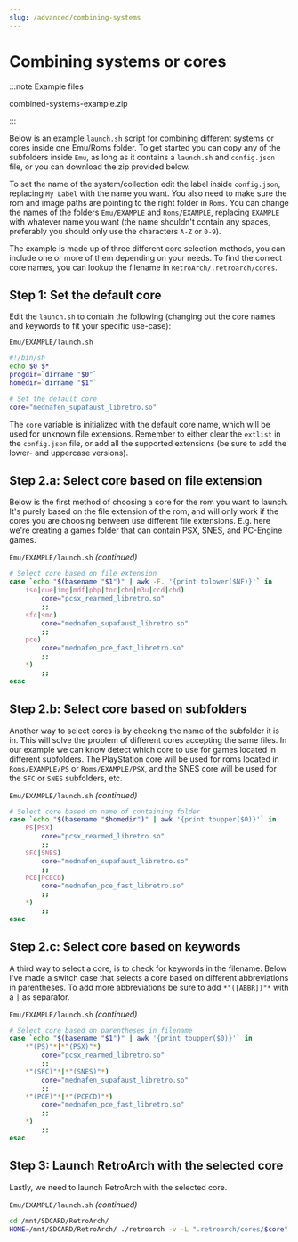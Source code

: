 ```yaml
---
slug: /advanced/combining-systems
---
```




# Combining systems or cores


:::note Example files

<IconLink href="https://github.com/OnionUI/Onion/files/9717818/combined-systems-example.zip" icon="folder_zip">combined-systems-example.zip</IconLink>

:::

Below is an example `launch.sh` script for combining different systems or cores inside one Emu/Roms folder. To get started you can copy any of the subfolders inside `Emu`, as long as it contains a `launch.sh` and `config.json` file, or you can download the zip provided below.

To set the name of the system/collection edit the label inside `config.json`, replacing `My Label` with the name you want. You also need to make sure the rom and image paths are pointing to the right folder in `Roms`. You can change the names of the folders `Emu/EXAMPLE` and `Roms/EXAMPLE`, replacing `EXAMPLE` with whatever name you want (the name shouldn't contain any spaces, preferably you should only use the characters `A-Z` or `0-9`).

The example is made up of three different core selection methods, you can include one or more of them depending on your needs. To find the correct core names, you can lookup the filename in `RetroArch/.retroarch/cores`.

## Step 1: Set the default core

Edit the `launch.sh` to contain the following (changing out the core names and keywords to fit your specific use-case):

`Emu/EXAMPLE/launch.sh`
```sh
#!/bin/sh
echo $0 $*
progdir=`dirname "$0"`
homedir=`dirname "$1"`

# Set the default core
core="mednafen_supafaust_libretro.so"
```

The `core` variable is initialized with the default core name, which will be used for unknown file extensions. Remember to either clear the `extlist` in the `config.json` file, or add all the supported extensions (be sure to add the lower- and uppercase versions).

## Step 2.a: Select core based on file extension

Below is the first method of choosing a core for the rom you want to launch. It's purely based on the file extension of the rom, and will only work if the cores you are choosing between use different file extensions. E.g. here we're creating a games folder that can contain PSX, SNES, and PC-Engine games.

`Emu/EXAMPLE/launch.sh` *(continued)*
```sh
# Select core based on file extension
case `echo "$(basename "$1")" | awk -F. '{print tolower($NF)}'` in
    iso|cue|img|mdf|pbp|toc|cbn|m3u|ccd|chd)
        core="pcsx_rearmed_libretro.so"
        ;;
    sfc|smc)
        core="mednafen_supafaust_libretro.so"
        ;;
    pce)
        core="mednafen_pce_fast_libretro.so"
        ;;
    *)
        ;;
esac
```

## Step 2.b: Select core based on subfolders

Another way to select cores is by checking the name of the subfolder it is in. This will solve the problem of different cores accepting the same files. In our example we can know detect which core to use for games located in different subfolders. The PlayStation core will be used for roms located in `Roms/EXAMPLE/PS` or `Roms/EXAMPLE/PSX`, and the SNES core will be used for the `SFC` or `SNES` subfolders, etc.

`Emu/EXAMPLE/launch.sh` *(continued)*
```sh
# Select core based on name of containing folder
case `echo "$(basename "$homedir")" | awk '{print toupper($0)}'` in
    PS|PSX)
        core="pcsx_rearmed_libretro.so"
        ;;
    SFC|SNES)
        core="mednafen_supafaust_libretro.so"
        ;;
    PCE|PCECD)
        core="mednafen_pce_fast_libretro.so"
        ;;
    *)
        ;;
esac
```

## Step 2.c: Select core based on keywords

A third way to select a core, is to check for keywords in the filename. Below I've made a switch case that selects a core based on different abbreviations in parentheses. To add more abbreviations be sure to add `*"([ABBR])"*` with a `|` as separator.

`Emu/EXAMPLE/launch.sh` *(continued)*
```sh
# Select core based on parentheses in filename
case `echo "$(basename "$1")" | awk '{print toupper($0)}'` in
    *"(PS)"*|*"(PSX)"*)
        core="pcsx_rearmed_libretro.so"
        ;;
    *"(SFC)"*|*"(SNES)"*)
        core="mednafen_supafaust_libretro.so"
        ;;
    *"(PCE)"*|*"(PCECD)"*)
        core="mednafen_pce_fast_libretro.so"
        ;;
    *)
        ;;
esac
```

## Step 3: Launch RetroArch with the selected core

Lastly, we need to launch RetroArch with the selected core.

`Emu/EXAMPLE/launch.sh` *(continued)*
```sh
cd /mnt/SDCARD/RetroArch/
HOME=/mnt/SDCARD/RetroArch/ ./retroarch -v -L ".retroarch/cores/$core" "$1"
```
